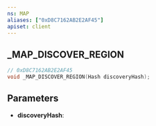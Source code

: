 ```yaml
---
ns: MAP
aliases: ["0xD8C7162AB2E2AF45"]
apiset: client
---
```

## _MAP_DISCOVER_REGION

```c
// 0xD8C7162AB2E2AF45
void _MAP_DISCOVER_REGION(Hash discoveryHash);
```


## Parameters
* **discoveryHash**: